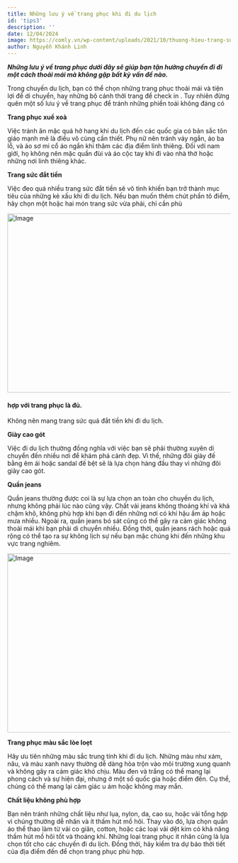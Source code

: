 ```yaml
---
title: Những lưu ý về trang phục khi đi du lịch
id: 'tips3'
description: ''
date: 12/04/2024
image: https://comly.vn/wp-content/uploads/2021/10/thuong-hieu-trang-suc.jpeg
author: Nguyễn Khánh Linh
---
```


_**Những lưu ý về trang phục dưới đây sẽ giúp bạn tận hưởng chuyến đi đi một cách thoải mái mà không gặp bất kỳ vấn đề nào.**_

Trong chuyến du lịch, bạn có thể chọn những trang phục thoải mái và tiện lợi để di chuyển, hay những bộ cánh thời trang để check in . Tuy nhiên đừng quên một số lưu ý về trang phục để tránh những phiền toái không đáng có

**Trang phục xuề xoà**

Việc tránh ăn mặc quá hở hang khi du lịch đến các quốc gia có bản sắc tôn giáo mạnh mẽ là điều vô cùng cần thiết. Phụ nữ nên tránh váy ngắn, áo ba lỗ, và áo sơ mi cổ áo ngắn khi thăm các địa điểm linh thiêng. Đối với nam giới, họ không nên mặc quần đùi và áo cộc tay khi đi vào nhà thờ hoặc những nơi linh thiêng khác.

**Trang sức đắt tiền**

Việc đeo quá nhiều trang sức đắt tiền sẽ vô tình khiến bạn trở thành mục tiêu của những kẻ xấu khi đi du lịch. Nếu bạn muốn thêm chút phần tô điểm, hãy chọn một hoặc hai món trang sức vừa phải, chỉ cần phù

<Image
	src="https://comly.vn/wp-content/uploads/2021/10/thuong-hieu-trang-suc.jpeg"
	className="w-full"
	width="718"
	height="404"
	alt="Image"
/>
#### hợp với trang phục là đủ.

Không nên mang trang sức quá đắt tiền khi đi du lịch.

**Giày cao gót**

Việc đi du lịch thường đồng nghĩa với việc bạn sẽ phải thường xuyên di chuyển đến nhiều nơi để khám phá cảnh đẹp. Vì thế, những đôi giày đế bằng êm ái hoặc sandal đế bệt sẽ là lựa chọn hàng đầu thay vì những đôi giày cao gót.

**Quần jeans**

Quần jeans thường được coi là sự lựa chọn an toàn cho chuyến du lịch, nhưng không phải lúc nào cũng vậy. Chất vải jeans không thoáng khí và khá chậm khô, không phù hợp khi bạn đi đến những nơi có khí hậu ấm áp hoặc mưa nhiều. Ngoài ra, quần jeans bó sát cũng có thể gây ra cảm giác không thoải mái khi bạn phải di chuyển nhiều. Đồng thời, quần jeans rách hoặc quá rộng có thể tạo ra sự không lịch sự nếu bạn mặc chúng khi đến những khu vực trang nghiêm.

<Image
	src="https://www.vfestival.vn/wp-content/uploads/2019/06/trang-phuc-di-du-lich-cho-phai-dep-xinh-khoi-ban-2.jpg"
	className="w-full"
	width="718"
	height="404"
	alt="Image"
/>

**Trang phục màu sắc lòe loẹt**

Hãy ưu tiên những màu sắc trung tính khi đi du lịch. Những màu như xám, nâu, và màu xanh navy thường dễ dàng hòa trộn vào môi trường xung quanh và không gây ra cảm giác khó chịu. Màu đen và trắng có thể mang lại phong cách và sự hiện đại, nhưng ở một số quốc gia hoặc điểm đến. Cụ thể, chúng có thể mang lại cảm giác u ám hoặc không may mắn.

**Chất liệu không phù hợp**

Bạn nên tránh những chất liệu như lụa, nylon, da, cao su, hoặc vải tổng hợp vì chúng thường dễ nhăn và ít thấm hút mồ hôi. Thay vào đó, lựa chọn quần áo thể thao làm từ vải co giãn, cotton, hoặc các loại vải dệt kim có khả năng thấm hút mồ hôi tốt và thoáng khí. Những loại trang phục ít nhăn cũng là lựa chọn tốt cho các chuyến đi du lịch. Đồng thời, hãy kiểm tra dự báo thời tiết của địa điểm đến để chọn trang phục phù hợp.
